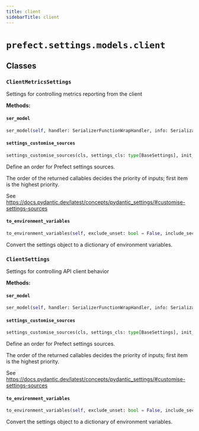 ```yaml
---
title: client
sidebarTitle: client
---
```


# `prefect.settings.models.client`

## Classes

### `ClientMetricsSettings` <sup><a href="https://github.com/prefecthq/prefect/blob/main/src/prefect/settings/models/client.py#L13" target="_blank"><Icon icon="github" style="width: 14px; height: 14px;" /></a></sup>


Settings for controlling metrics reporting from the client


**Methods:**

#### `ser_model` <sup><a href="https://github.com/prefecthq/prefect/blob/main/src/prefect/settings/base.py#L134" target="_blank"><Icon icon="github" style="width: 14px; height: 14px;" /></a></sup>

```python
ser_model(self, handler: SerializerFunctionWrapHandler, info: SerializationInfo) -> Any
```

#### `settings_customise_sources` <sup><a href="https://github.com/prefecthq/prefect/blob/main/src/prefect/settings/base.py#L33" target="_blank"><Icon icon="github" style="width: 14px; height: 14px;" /></a></sup>

```python
settings_customise_sources(cls, settings_cls: type[BaseSettings], init_settings: PydanticBaseSettingsSource, env_settings: PydanticBaseSettingsSource, dotenv_settings: PydanticBaseSettingsSource, file_secret_settings: PydanticBaseSettingsSource) -> tuple[PydanticBaseSettingsSource, ...]
```

Define an order for Prefect settings sources.

The order of the returned callables decides the priority of inputs; first item is the highest priority.

See https://docs.pydantic.dev/latest/concepts/pydantic_settings/#customise-settings-sources


#### `to_environment_variables` <sup><a href="https://github.com/prefecthq/prefect/blob/main/src/prefect/settings/base.py#L91" target="_blank"><Icon icon="github" style="width: 14px; height: 14px;" /></a></sup>

```python
to_environment_variables(self, exclude_unset: bool = False, include_secrets: bool = True, include_aliases: bool = False) -> dict[str, str]
```

Convert the settings object to a dictionary of environment variables.


### `ClientSettings` <sup><a href="https://github.com/prefecthq/prefect/blob/main/src/prefect/settings/models/client.py#L40" target="_blank"><Icon icon="github" style="width: 14px; height: 14px;" /></a></sup>


Settings for controlling API client behavior


**Methods:**

#### `ser_model` <sup><a href="https://github.com/prefecthq/prefect/blob/main/src/prefect/settings/base.py#L134" target="_blank"><Icon icon="github" style="width: 14px; height: 14px;" /></a></sup>

```python
ser_model(self, handler: SerializerFunctionWrapHandler, info: SerializationInfo) -> Any
```

#### `settings_customise_sources` <sup><a href="https://github.com/prefecthq/prefect/blob/main/src/prefect/settings/base.py#L33" target="_blank"><Icon icon="github" style="width: 14px; height: 14px;" /></a></sup>

```python
settings_customise_sources(cls, settings_cls: type[BaseSettings], init_settings: PydanticBaseSettingsSource, env_settings: PydanticBaseSettingsSource, dotenv_settings: PydanticBaseSettingsSource, file_secret_settings: PydanticBaseSettingsSource) -> tuple[PydanticBaseSettingsSource, ...]
```

Define an order for Prefect settings sources.

The order of the returned callables decides the priority of inputs; first item is the highest priority.

See https://docs.pydantic.dev/latest/concepts/pydantic_settings/#customise-settings-sources


#### `to_environment_variables` <sup><a href="https://github.com/prefecthq/prefect/blob/main/src/prefect/settings/base.py#L91" target="_blank"><Icon icon="github" style="width: 14px; height: 14px;" /></a></sup>

```python
to_environment_variables(self, exclude_unset: bool = False, include_secrets: bool = True, include_aliases: bool = False) -> dict[str, str]
```

Convert the settings object to a dictionary of environment variables.

